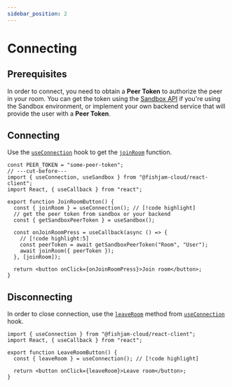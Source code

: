 ```yaml
---
sidebar_position: 2
---
```


# Connecting

## Prerequisites

In order to connect, you need to obtain a **Peer Token** to authorize the peer in your room.
You can get the token using the [Sandbox API](/how-to/features/sandbox-api-testing) if you're using the Sandbox environment, or implement your own backend service that will provide the user with a **Peer Token**.

## Connecting

Use the [`useConnection`](/api/web/functions/useConnection) hook to get
the [`joinRoom`](/api/web/functions/useConnection#joinroom) function.

```tsx
const PEER_TOKEN = "some-peer-token";
// ---cut-before---
import { useConnection, useSandbox } from "@fishjam-cloud/react-client";
import React, { useCallback } from "react";

export function JoinRoomButton() {
  const { joinRoom } = useConnection(); // [!code highlight]
  // get the peer token from sandbox or your backend
  const { getSandboxPeerToken } = useSandbox();

  const onJoinRoomPress = useCallback(async () => {
    // [!code highlight:5]
    const peerToken = await getSandboxPeerToken("Room", "User");
    await joinRoom({ peerToken });
  }, [joinRoom]);

  return <button onClick={onJoinRoomPress}>Join room</button>;
}
```

## Disconnecting

In order to close connection, use the [`leaveRoom`](/api/web/functions/useConnection#leaveroom) method
from [`useConnection`](/api/web/functions/useConnection) hook.

```tsx
import { useConnection } from "@fishjam-cloud/react-client";
import React, { useCallback } from "react";

export function LeaveRoomButton() {
  const { leaveRoom } = useConnection(); // [!code highlight]

  return <button onClick={leaveRoom}>Leave room</button>;
}
```
